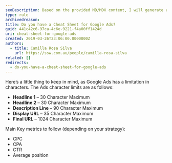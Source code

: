 ```yaml
---
seoDescription: Based on the provided MD/MDX content, I will generate an SEO description that meets the requirements. Please provide the content, and I'll get started! 😊
type: rule
archivedreason:
title: Do you have a Cheat Sheet for Google Ads?
guid: 441c42c6-97ca-4c6e-9221-f4a00ff1424d
uri: cheat-sheet-for-google-ads
created: 2019-03-26T23:06:00.0000000Z
authors:
  - title: Camilla Rosa Silva
    url: https://ssw.com.au/people/camilla-rosa-silva
related: []
redirects:
  - do-you-have-a-cheat-sheet-for-google-ads
---
```


Here’s a little thing to keep in mind, as Google Ads has a limitation in characters. The Ads character limits are as follows:
* **Headline 1** – 30 Character Maximum
* **Headline 2** – 30 Character Maximum
* **Description Line** – 90 Character Maximum
* **Display URL** – 35 Character Maximum
* **Final URL** – 1024 Character Maximum

Main Key metrics to follow (depending on your strategy):

* CPC
* CPA
* CTR
* Average position
